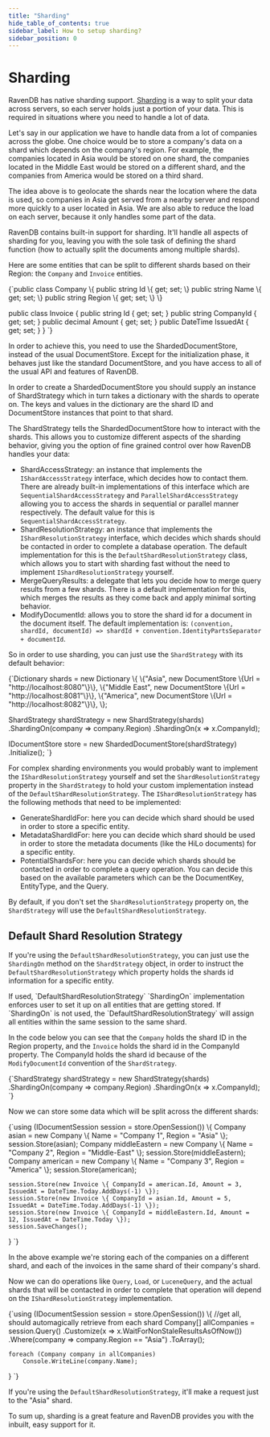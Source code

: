 ```yaml
---
title: "Sharding"
hide_table_of_contents: true
sidebar_label: How to setup sharding?
sidebar_position: 0
---
```



# Sharding

RavenDB has native sharding support. [Sharding](https://en.wikipedia.org/wiki/Shard_(database_architecture)) is a way to split your data across servers, so each server holds just a portion of your data. This is required in situations where you need to handle a lot of data.

Let's say in our application we have to handle data from a lot of companies across the globe. One choice would be to store a company's data on a shard which depends on the company's region. For example, the companies located in Asia would be stored on one shard, the companies located in the Middle East would be stored on a different shard, and the companies from America would be stored on a third shard.

The idea above is to geolocate the shards near the location where the data is used, so companies in Asia get served from a nearby server and respond more quickly to a user located in Asia. We are also able to reduce the load on each server, because it only handles some part of the data.

RavenDB contains built-in support for sharding. It'll handle all aspects of sharding for you, leaving you with the sole task of defining the shard function (how to actually split the documents among multiple shards).

Here are some entities that can be split to different shards based on their Region: the `Company` and `Invoice` entities.

<TabItem value="entities" label="entities">
<CodeBlock language="csharp">
{`public class Company
\{
	public string Id \{ get; set; \}
	public string Name \{ get; set; \}
	public string Region \{ get; set; \}
\}

public class Invoice
\{
	public string Id \{ get; set; \}
	public string CompanyId \{ get; set; \}
	public decimal Amount \{ get; set; \}
	public DateTime IssuedAt \{ get; set; \}
\}
`}
</CodeBlock>
</TabItem>

In order to achieve this, you need to use the ShardedDocumentStore, instead of the usual DocumentStore. Except for the initialization phase, it behaves just like the standard DocumentStore, and you have access to all of the usual API and features of RavenDB.

In order to create a ShardedDocumentStore you should supply an instance of ShardStrategy which in turn takes a dictionary with the shards to operate on. The keys and values in the dictionary are the shard ID and DocumentStore instances that point to that shard.

The ShardStrategy tells the ShardedDocumentStore how to interact with the shards. This allows you to customize different aspects of the sharding behavior, giving you the option of fine grained control over how RavenDB handles your data:

* ShardAccessStrategy: an instance that implements the `IShardAccessStrategy` interface, which decides how to contact them. There are already built-in implementations of this interface which are `SequentialShardAccessStrategy` and `ParallelShardAccessStrategy` allowing you to access the shards in sequential or parallel manner respectively. The default value for this is `SequentialShardAccessStrategy`.
* ShardResolutionStrategy: an instance that implements the `IShardResolutionStrategy` interface, which decides which shards should be contacted in order to complete a database operation. The default implementation for this is the `DefaultShardResolutionStrategy` class, which allows you to start with sharding fast without the need to implement `IShardResolutionStrategy` yourself.
* MergeQueryResults: a delegate that lets you decide how to merge query results from a few shards. There is a default implementation for this, which merges the results as they come back and apply minimal sorting behavior.
* ModifyDocumentId: allows you to store the shard id for a document in the document itself. The default implementation is: `(convention, shardId, documentId) => shardId + convention.IdentityPartsSeparator + documentId`.

So in order to use sharding, you can just use the `ShardStrategy` with its default behavior:

<TabItem value="store" label="store">
<CodeBlock language="csharp">
{`Dictionary<string, IDocumentStore> shards = new Dictionary<string, IDocumentStore>
             	\{
             		\{"Asia", new DocumentStore \{Url = "http://localhost:8080"\}\},
             		\{"Middle East", new DocumentStore \{Url = "http://localhost:8081"\}\},
             		\{"America", new DocumentStore \{Url = "http://localhost:8082"\}\},
             	\};

ShardStrategy shardStrategy = new ShardStrategy(shards)
	.ShardingOn<Company>(company => company.Region)
	.ShardingOn<Invoice>(x => x.CompanyId);

IDocumentStore store = new ShardedDocumentStore(shardStrategy)
	.Initialize();
`}
</CodeBlock>
</TabItem>

For complex sharding environments you would probably want to implement the `IShardResolutionStrategy` yourself and set the `ShardResolutionStrategy` property in the  `ShardStrategy` to hold your custom implementation instead of the `DefaultShardResolutionStrategy`. The `IShardResolutionStrategy` has the following methods that need to be implemented:

- GenerateShardIdFor: here you can decide which shard should be used in order to store a specific entity.
- MetadataShardIdFor: here you can decide which shard should be used in order to store the metadata documents (like the HiLo documents) for a specific entity.
- PotentialShardsFor: here you can decide which shards should be contacted in order to complete a query operation. You can decide this based on the available parameters which can be the DocumentKey, EntityType, and the Query.

By default, if you don't set the `ShardResolutionStrategy` property on, the `ShardStrategy` will use the `DefaultShardResolutionStrategy`. 

## Default Shard Resolution Strategy

If you're using the `DefaultShardResolutionStrategy`, you can just use the `ShardingOn` method on the `ShardStrategy` object, in order to instruct the `DefaultShardResolutionStrategy` which property holds the shards id information for a specific entity.   

<Admonition type="note" title="">
If used, `DefaultShardResolutionStrategy` `ShardingOn` implementation enforces user to set it up on all entities that are getting stored.
</Admonition>

<Admonition type="note" title="">
If `ShardingOn` is not used, the `DefaultShardResolutionStrategy` will assign all entities within the same session to the same shard.
</Admonition>

In the code below you can see that the `Company` holds the shard ID in the Region property, and the `Invoice` holds the shard id in the CompanyId property. The CompanyId holds the shard id because of the `ModifyDocumentId` convention of the `ShardStrategy`.

<TabItem value="sharding_1" label="sharding_1">
<CodeBlock language="csharp">
{`ShardStrategy shardStrategy = new ShardStrategy(shards)
	.ShardingOn<Company>(company => company.Region)
	.ShardingOn<Invoice>(x => x.CompanyId);
`}
</CodeBlock>
</TabItem>

Now we can store some data which will be split across the different shards:

<TabItem value="SaveEntities" label="SaveEntities">
<CodeBlock language="csharp">
{`using (IDocumentSession session = store.OpenSession())
\{
	Company asian = new Company \{ Name = "Company 1", Region = "Asia" \};
	session.Store(asian);
	Company middleEastern = new Company \{ Name = "Company 2", Region = "Middle-East" \};
	session.Store(middleEastern);
	Company american = new Company \{ Name = "Company 3", Region = "America" \};
	session.Store(american);

	session.Store(new Invoice \{ CompanyId = american.Id, Amount = 3, IssuedAt = DateTime.Today.AddDays(-1) \});
	session.Store(new Invoice \{ CompanyId = asian.Id, Amount = 5, IssuedAt = DateTime.Today.AddDays(-1) \});
	session.Store(new Invoice \{ CompanyId = middleEastern.Id, Amount = 12, IssuedAt = DateTime.Today \});
	session.SaveChanges();
\}
`}
</CodeBlock>
</TabItem>

In the above example we're storing each of the companies on a different shard, and each of the invoices in the same shard of their company's shard.

Now we can do operations like `Query`, `Load`, or `LuceneQuery`, and the actual shards that will be contacted in order to complete that operation will depend on the `IShardResolutionStrategy` implementation.

<TabItem value="Query" label="Query">
<CodeBlock language="csharp">
{`using (IDocumentSession session = store.OpenSession())
\{
	//get all, should automagically retrieve from each shard
	Company[] allCompanies = session.Query<Company>()
		.Customize(x => x.WaitForNonStaleResultsAsOfNow())
		.Where(company => company.Region == "Asia")
		.ToArray();

	foreach (Company company in allCompanies)
		Console.WriteLine(company.Name);
\}
`}
</CodeBlock>
</TabItem>

If you're using the `DefaultShardResolutionStrategy`, it'll make a request just to the "Asia" shard.

To sum up, sharding is a great feature and RavenDB provides you with the inbuilt, easy support for it.
